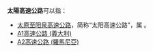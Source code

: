 '''太陽高速公路'''可以指：
*[[太阳高速公路_(中国)|太原至阳泉高速公路]]，简称“太阳高速公路”，属 {{China Expwy Name|G5}}。
*[[A1高速公路_(義大利)|A1高速公路 (義大利)]]
*[[A2高速公路_(羅馬尼亞)|A2高速公路 (羅馬尼亞)]]
{{disambig}}